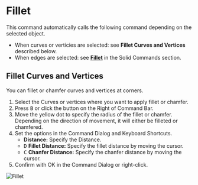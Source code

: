 
# Fillet

<Reference shortcut="B" command="Fillet" button="Right of Command Bar" />

This command automatically calls the following command depending on the selected object.
   - When curves or verticies are selected: see **Fillet Curves and Vertices** described below.
   - When edges are selected: see [**Fillet**](../solid/fillet)  in the Solid Commands section.

## Fillet Curves and Vertices

You can fillet or chamfer curves and vertices at corners.

1. Select the Curves or vertices where you want to apply fillet or chamfer.
2. Press <kbd>B</kbd> or click the button <ButtonIcon type="button-fillet" /> on the Right of Command Bar.
3. Move the yellow dot to specify the radius of the fillet or chamfer. Depending on the direction of movement, it will either be filleted or chamfered.
4. Set the options in the Command Dialog and Keyboard Shortcuts.
   - **Distance:** Specify the Distance.
   - <kbd>D</kbd> **Fillet Distance:** Specify the fillet distance by moving the cursor.
   - <kbd>C</kbd> **Chanfer Distance:** Specify the chanfer distance by moving the cursor.
5. Confirm with OK in the Command Dialog or right-click.

![Fillet](/img/fillet.gif)





